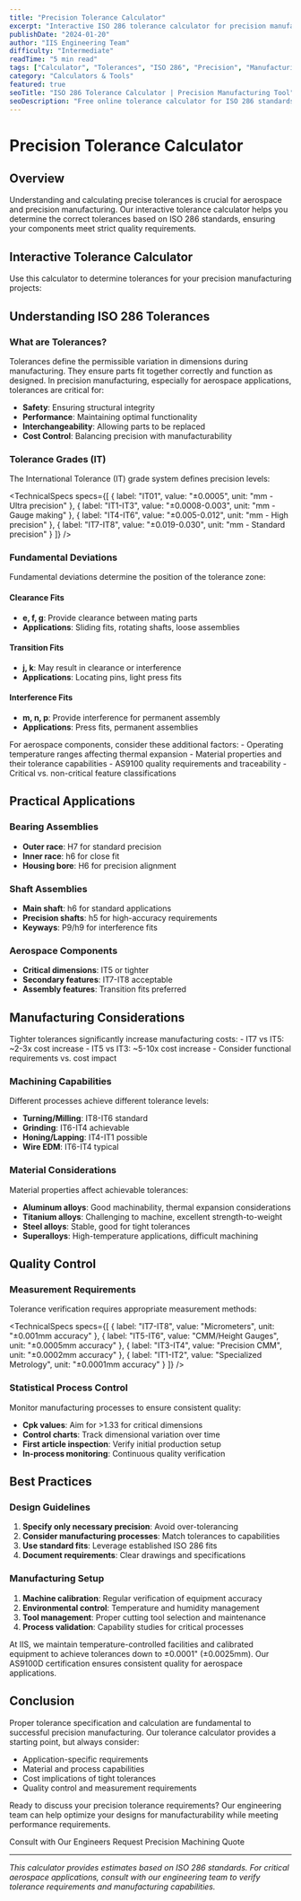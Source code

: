 ```yaml
---
title: "Precision Tolerance Calculator"
excerpt: "Interactive ISO 286 tolerance calculator for precision manufacturing applications. Calculate upper and lower limits, tolerance zones, and fit types for aerospace components."
publishDate: "2024-01-20"
author: "IIS Engineering Team"
difficulty: "Intermediate"
readTime: "5 min read"
tags: ["Calculator", "Tolerances", "ISO 286", "Precision", "Manufacturing"]
category: "Calculators & Tools"
featured: true
seoTitle: "ISO 286 Tolerance Calculator | Precision Manufacturing Tool"
seoDescription: "Free online tolerance calculator for ISO 286 standards. Calculate precision tolerances, fits, and limits for aerospace manufacturing applications."
---
```


# Precision Tolerance Calculator

## Overview

Understanding and calculating precise tolerances is crucial for aerospace and precision manufacturing. Our interactive tolerance calculator helps you determine the correct tolerances based on ISO 286 standards, ensuring your components meet strict quality requirements.

## Interactive Tolerance Calculator

Use this calculator to determine tolerances for your precision manufacturing projects:

<InteractiveDemo title="ISO 286 Tolerance Calculator">
<ToleranceCalculator />
</InteractiveDemo>

## Understanding ISO 286 Tolerances

### What are Tolerances?

Tolerances define the permissible variation in dimensions during manufacturing. They ensure parts fit together correctly and function as designed. In precision manufacturing, especially for aerospace applications, tolerances are critical for:

- **Safety**: Ensuring structural integrity
- **Performance**: Maintaining optimal functionality
- **Interchangeability**: Allowing parts to be replaced
- **Cost Control**: Balancing precision with manufacturability

### Tolerance Grades (IT)

The International Tolerance (IT) grade system defines precision levels:

<TechnicalSpecs specs={[
  { label: "IT01", value: "±0.0005", unit: "mm - Ultra precision" },
  { label: "IT1-IT3", value: "±0.0008-0.003", unit: "mm - Gauge making" },
  { label: "IT4-IT6", value: "±0.005-0.012", unit: "mm - High precision" },
  { label: "IT7-IT8", value: "±0.019-0.030", unit: "mm - Standard precision" }
]} />

### Fundamental Deviations

Fundamental deviations determine the position of the tolerance zone:

#### Clearance Fits
- **e, f, g**: Provide clearance between mating parts
- **Applications**: Sliding fits, rotating shafts, loose assemblies

#### Transition Fits
- **j, k**: May result in clearance or interference
- **Applications**: Locating pins, light press fits

#### Interference Fits
- **m, n, p**: Provide interference for permanent assembly
- **Applications**: Press fits, permanent assemblies

<CalloutBox type="tip" title="Aerospace Applications">
For aerospace components, consider these additional factors:
- Operating temperature ranges affecting thermal expansion
- Material properties and their tolerance capabilities
- AS9100 quality requirements and traceability
- Critical vs. non-critical feature classifications
</CalloutBox>

## Practical Applications

### Bearing Assemblies
- **Outer race**: H7 for standard precision
- **Inner race**: h6 for close fit
- **Housing bore**: H6 for precision alignment

### Shaft Assemblies
- **Main shaft**: h6 for standard applications
- **Precision shafts**: h5 for high-accuracy requirements
- **Keyways**: P9/h9 for interference fits

### Aerospace Components
- **Critical dimensions**: IT5 or tighter
- **Secondary features**: IT7-IT8 acceptable
- **Assembly features**: Transition fits preferred

## Manufacturing Considerations

<CalloutBox type="warning" title="Cost vs. Precision">
Tighter tolerances significantly increase manufacturing costs:
- IT7 vs IT5: ~2-3x cost increase
- IT5 vs IT3: ~5-10x cost increase
- Consider functional requirements vs. cost impact
</CalloutBox>

### Machining Capabilities
Different processes achieve different tolerance levels:

- **Turning/Milling**: IT8-IT6 standard
- **Grinding**: IT6-IT4 achievable
- **Honing/Lapping**: IT4-IT1 possible
- **Wire EDM**: IT6-IT4 typical

### Material Considerations
Material properties affect achievable tolerances:

- **Aluminum alloys**: Good machinability, thermal expansion considerations
- **Titanium alloys**: Challenging to machine, excellent strength-to-weight
- **Steel alloys**: Stable, good for tight tolerances
- **Superalloys**: High-temperature applications, difficult machining

## Quality Control

### Measurement Requirements
Tolerance verification requires appropriate measurement methods:

<TechnicalSpecs specs={[
  { label: "IT7-IT8", value: "Micrometers", unit: "±0.001mm accuracy" },
  { label: "IT5-IT6", value: "CMM/Height Gauges", unit: "±0.0005mm accuracy" },
  { label: "IT3-IT4", value: "Precision CMM", unit: "±0.0002mm accuracy" },
  { label: "IT1-IT2", value: "Specialized Metrology", unit: "±0.0001mm accuracy" }
]} />

### Statistical Process Control
Monitor manufacturing processes to ensure consistent quality:

- **Cpk values**: Aim for >1.33 for critical dimensions
- **Control charts**: Track dimensional variation over time
- **First article inspection**: Verify initial production setup
- **In-process monitoring**: Continuous quality verification

## Best Practices

### Design Guidelines
1. **Specify only necessary precision**: Avoid over-tolerancing
2. **Consider manufacturing processes**: Match tolerances to capabilities
3. **Use standard fits**: Leverage established ISO 286 fits
4. **Document requirements**: Clear drawings and specifications

### Manufacturing Setup
1. **Machine calibration**: Regular verification of equipment accuracy
2. **Environmental control**: Temperature and humidity management
3. **Tool management**: Proper cutting tool selection and maintenance
4. **Process validation**: Capability studies for critical processes

<CalloutBox type="success" title="IIS Advantage">
At IIS, we maintain temperature-controlled facilities and calibrated equipment to achieve tolerances down to ±0.0001" (±0.0025mm). Our AS9100D certification ensures consistent quality for aerospace applications.
</CalloutBox>

## Conclusion

Proper tolerance specification and calculation are fundamental to successful precision manufacturing. Our tolerance calculator provides a starting point, but always consider:

- Application-specific requirements
- Material and process capabilities
- Cost implications of tight tolerances
- Quality control and measurement requirements

Ready to discuss your precision tolerance requirements? Our engineering team can help optimize your designs for manufacturability while meeting performance requirements.

<CTAButton href="/contact?interest=technical">
Consult with Our Engineers
</CTAButton>

<CTAButton href="/contact?interest=quote" variant="secondary">
Request Precision Machining Quote
</CTAButton>

---

*This calculator provides estimates based on ISO 286 standards. For critical aerospace applications, consult with our engineering team to verify tolerance requirements and manufacturing capabilities.*